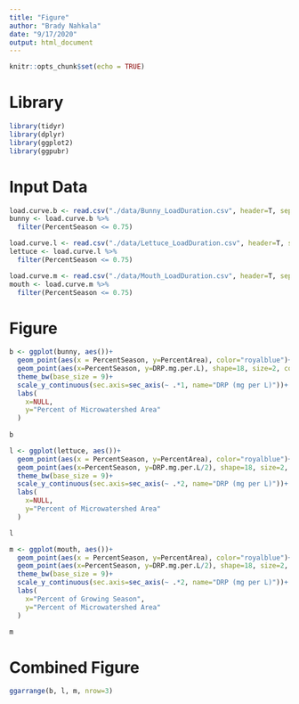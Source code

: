 ```yaml
---
title: "Figure"
author: "Brady Nahkala"
date: "9/17/2020"
output: html_document
---
```


```r
knitr::opts_chunk$set(echo = TRUE)
```

# Library

```r
library(tidyr)
library(dplyr)
library(ggplot2)
library(ggpubr)
```

# Input Data

```r
load.curve.b <- read.csv("./data/Bunny_LoadDuration.csv", header=T, sep=",")
bunny <- load.curve.b %>%
  filter(PercentSeason <= 0.75)

load.curve.l <- read.csv("./data/Lettuce_LoadDuration.csv", header=T, sep=",")
lettuce <- load.curve.l %>%
  filter(PercentSeason <= 0.75)

load.curve.m <- read.csv("./data/Mouth_LoadDuration.csv", header=T, sep=",")
mouth <- load.curve.m %>%
  filter(PercentSeason <= 0.75)

```


# Figure

```r
b <- ggplot(bunny, aes())+
  geom_point(aes(x = PercentSeason, y=PercentArea), color="royalblue")+
  geom_point(aes(x=PercentSeason, y=DRP.mg.per.L), shape=18, size=2, color="darkorange")+
  theme_bw(base_size = 9)+
  scale_y_continuous(sec.axis=sec_axis(~ .*1, name="DRP (mg per L)"))+
  labs(
    x=NULL,
    y="Percent of Microwatershed Area"
  )
  
b
```

```r
l <- ggplot(lettuce, aes())+
  geom_point(aes(x = PercentSeason, y=PercentArea), color="royalblue")+
  geom_point(aes(x=PercentSeason, y=DRP.mg.per.L/2), shape=18, size=2, color="darkorange")+
  theme_bw(base_size = 9)+
  scale_y_continuous(sec.axis=sec_axis(~ .*2, name="DRP (mg per L)"))+
  labs(
    x=NULL,
    y="Percent of Microwatershed Area"
  )

l
```

```r
m <- ggplot(mouth, aes())+
  geom_point(aes(x = PercentSeason, y=PercentArea), color="royalblue")+
  geom_point(aes(x=PercentSeason, y=DRP.mg.per.L/2), shape=18, size=2, color="darkorange")+
  theme_bw(base_size = 9)+
  scale_y_continuous(sec.axis=sec_axis(~ .*2, name="DRP (mg per L)"))+
  labs(
    x="Percent of Growing Season",
    y="Percent of Microwatershed Area"
  )

m
```

# Combined Figure

```r
ggarrange(b, l, m, nrow=3)
```

